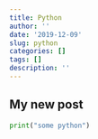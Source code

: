 ```yaml
---
title: Python
author: ''
date: '2019-12-09'
slug: python
categories: []
tags: []
description: ''
---
```


## My new post

```python
print("some python")
```